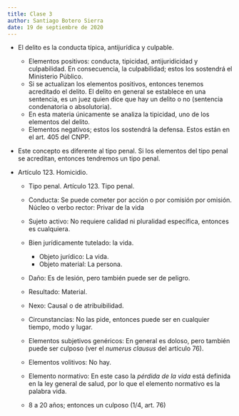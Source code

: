 ```yaml
---
title: Clase 3
author: Santiago Botero Sierra
date: 19 de septiembre de 2020
---
```


+ El delito es la conducta típica, antijurídica y culpable.
	- Elementos positivos: conducta, tipicidad, antijuridicidad y
		culpabilidad. En consecuencia, la culpabilidad; estos los sostendrá el
		Ministerio Público.
	- Si se actualizan los elementos positivos, entonces tenemos acreditado el
		delito. El delito en general se establece en una sentencia, es un juez
		quien dice que hay un delito o no (sentencia condenatoria o
		absolutoria).
	- En esta materia únicamente se analiza la tipicidad, uno de los elementos
		del delito.
	- Elementos negativos; estos los sostendrá la defensa. Estos están en el
		art. 405 del CNPP.
+ Este concepto es diferente al tipo penal. Si los elementos del tipo penal se
	acreditan, entonces tendremos un tipo penal.

+ Artículo 123. Homicidio.
	- Tipo penal. Artículo 123. Tipo penal.
	- Conducta: Se puede cometer por acción o por comisión por omisión. Núcleo
	 	o verbo rector: Privar de la vida
	- Sujeto activo: No requiere calidad ni pluralidad específica, entonces es
		cualquiera.
	- Bien jurídicamente tutelado: la vida.
		- Objeto jurídico: La vida.
		- Objeto material: La persona.
	- Daño: Es de lesión, pero también puede ser de peligro.
	- Resultado: Material.
	- Nexo: Causal o de atribuibilidad.
	- Circunstancias: No las pide, entonces puede ser en cualquier tiempo,
		modo y lugar.
	- Elementos subjetivos genéricos: En general es doloso, pero también
		puede ser culposo (ver el *numerus clausus* del artículo 76).
	- Elementos volitivos: No hay.
	- Elemento normativo: En este caso la *pérdida de la vida* está definida
		en la ley general de salud, por lo que el elemento normativo es la
		palabra vida.

	- 8 a 20 años; entonces un culposo (1/4, art. 76)
